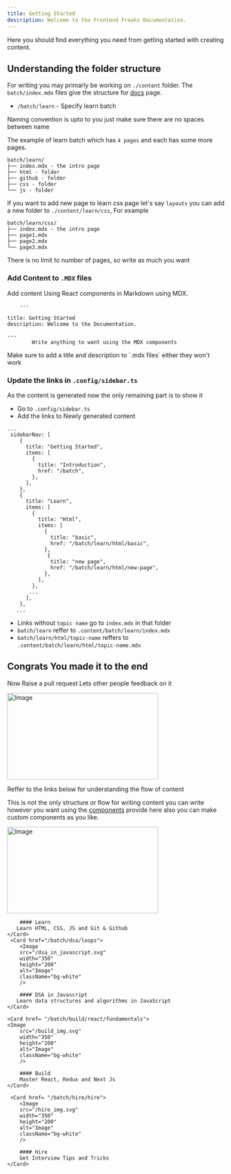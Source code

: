```yaml
---
title: Getting Started
description: Welcome to the Frontend Freaks Documentation.
---
```


<Callout type="calm">

Here you should find everything you need from getting started with creating content.

</Callout>

## Understanding the folder structure

For writing you may primarly be working on `./content` folder. The `batch/index.mdx` files give the structure for [docs](https://frontend-freaks-website.vercel.app/batch) page.

- `/batch/learn` - Specify learn batch

<Callout type="warning">
  Naming convention is upto to you just make sure there are no spaces between
  name
</Callout>

The example of learn batch which has `4 pages` and each has some more pages.

```mdx
batch/learn/
├── index.mdx - the intro page
├── html - folder
├── github - folder
├── css - folder
└── js - folder
```

If you want to add new page to learn css page let's say `layouts` you can add a new folder to `./content/learn/css`, For example

```mdx
batch/learn/css/
├── index.mdx - the intro page
├── page1.mdx
├── page2.mdx
└── page3.mdx
```

<Callout type="info">
  There is no limit to number of pages, so write as much you want
</Callout>

### Add Content to `.MDX` files

Add content Using React components in Markdown using MDX.

```mdx
    ---

title: Getting Started
description: Welcome to the Documentation.

---
        Write anything to want using the MDX components
```

<Callout type="danger">
  Make sure to add a title and description to `.mdx files` either they won't
  work
</Callout>

### Update the links in `.config/sidebar.ts`

As the content is generated now the only remaining part is to show it

- Go to `.config/sidebar.ts`
- Add the links to Newly generated content

```mdx
...
 sidebarNav: [
    {
      title: "Getting Started",
      items: [
        {
          title: "Introduction",
          href: "/batch",
        },
      ],
    },
    {
      title: "Learn",
      items: [
        {
          title: "Html",
          items: [
            {
              title: "basic",
              href: "/batch/learn/html/basic",
            },
             {
              title: "new page",
              href: "/batch/learn/html/new-page",
            },
          ],
        },
       ...
      ],
    },
   ...
```

- Links without `topic name` go to `index.mdx` in that folder
- `batch/learn` reffer to `.content/batch/learn/index.mdx`
- `batch/learn/html/topic-name` reffers to `.content/batch/learn/html/topic-name.mdx`

## Congrats You made it to the end

Now Raise a pull request Lets other people feedback on it

<div className="flex justify-center">
  <Image src="/construction.svg" width="350" height="200"  className="bg-white"  alt="Image" />
</div>

Reffer to the links below for understanding the flow of content

<Callout>

This is not the only structure or flow for writing content you can write however you want using the [components](https://frontend-freaks-website.vercel.app/docs/components) provide here also you can make custom components as you like.

</Callout>

<div className="flex md:flex-row flex-col gap-4 mt-6 ">
    <Card href="/batch/learn/html/basic">
        <Image
        src="/learn_img.svg"
        width="350"
        height="200"
        alt="Image"
        className="bg-white"
        />

        #### Learn
       Learn HTML, CSS, JS and Git & Github
    </Card>
     <Card href="/batch/dsa/loops">
        <Image
        src="/dsa_in_javascript.svg"
        width="350"
        height="200"
        alt="Image"
        className="bg-white"
        />

        #### DSA in Javascript
       Learn data structures and algorithms in JavaScript
    </Card>

    <Card href= "/batch/build/react/fundamentals">
    <Image
        src="/build_img.svg"
        width="350"
        height="200"
        alt="Image"
        className="bg-white"
        />

        #### Build
        Master React, Redux and Next Js
    </Card>

     <Card href= "/batch/hire/hire">
        <Image
        src="/hire_img.svg"
        width="350"
        height="200"
        alt="Image"
        className="bg-white"
        />

        #### Hire
        Get Interview Tips and Tricks
    </Card>
    
</div>